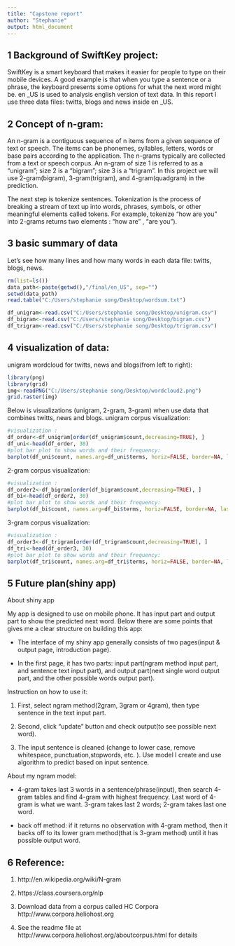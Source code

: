 ```yaml
---
title: "Capstone report"
author: "Stephanie"
output: html_document
---
```



1 Background of SwiftKey project:
---

SwiftKey is a smart keyboard that makes it easier for people to type on their mobile devices. A good example is that when you type a sentence or a phrase, the keyboard presents some options for what the next word might be.  en _US is used to analysis english version of text data. In this report I use three data files: twitts, blogs and news inside en _US. 

2 Concept of n-gram: 
---

An n-gram is a contiguous sequence of n items from a given sequence of text or speech. The items can be phonemes, syllables, letters, words or base pairs according to the application. The n-grams typically are collected from a text or speech corpus. An n-gram of size 1 is referred to as a "unigram"; size 2 is a "bigram"; size 3 is a "trigram". In this project we will use 2-gram(bigram), 3-gram(trigram), and 4-gram(quadgram) in the prediction. 

The next step is tokenize sentences. Tokenization is the process of breaking a stream of text up into words, phrases, symbols, or other meaningful elements called tokens. For example, tokenize "how are you" into 2-grams returns two elements : "how are" , "are you"). 



3 basic summary of data
---
Let's see how many lines and how many words in each data file: twitts, blogs, news.

```r
rm(list=ls())
data_path<-paste(getwd(),"/final/en_US", sep="")
setwd(data_path)
read.table("C:/Users/stephanie song/Desktop/wordsum.txt")
```


```r
df_unigram<-read.csv("C:/Users/stephanie song/Desktop/unigram.csv")
df_bigram<-read.csv("C:/Users/stephanie song/Desktop/bigram.csv")
df_trigram<-read.csv("C:/Users/stephanie song/Desktop/trigram.csv")
```

4 visualization of data: 
---
unigram wordcloud for twitts, news and blogs(from left to right): 


```r
library(png)
library(grid)
img<-readPNG("C:/Users/stephanie song/Desktop/wordcloud2.png")
grid.raster(img)

```

Below is visualizations (unigram, 2-gram, 3-gram) when use data that combines twitts, news and blogs.
unigram corpus visualization:


```r
#visualization : 
df_order<-df_unigram[order(df_unigram$count,decreasing=TRUE), ]
df_uni<-head(df_order, 30)
#plot bar plot to show words and their frequency: 
barplot(df_uni$count, names.arg=df_uni$terms, horiz=FALSE, border=NA, las=1, main="barplot of word counts",ylab="unigram names",xlab="word count",col="blue")
```
2-gram corpus visualization:

```r
#visualization : 
df_order2<-df_bigram[order(df_bigram$count,decreasing=TRUE), ]
df_bi<-head(df_order2, 30)
#plot bar plot to show words and their frequency: 
barplot(df_bi$count, names.arg=df_bi$terms, horiz=FALSE, border=NA, las=1, main="barplot of word counts",xlab="word count",col="blue")
```

3-gram corpus visualization:
```r
#visualization : 
df_order3<-df_trigram[order(df_trigram$count,decreasing=TRUE), ]
df_tri<-head(df_order3, 30)
#plot bar plot to show words and their frequency: 
barplot(df_tri$count, names.arg=df_tri$terms, horiz=FALSE, border=NA, las=1, main="barplot of word counts",xlab="word count",col="blue")
```





5 Future plan(shiny app)
---
About shiny app

My app is designed to use on mobile phone. It has input part and output part to show the predicted next word. Below there are some points that gives me a clear structure on building this app:

* The interface of my shiny app generally consists of two pages(input & output page, introduction page).

* In the first page, it has two parts: input part(ngram method input part, and sentence text input part), and output part(next single word output part, and the other possible words output part).

Instruction on how to use it: 

1. First, select ngram method(2gram, 3gram or 4gram), then type sentence in the text input part.

2. Second, click "update" button and check output(to see possible next word).

3. The input sentence is cleaned (change to lower case, remove whitespace, punctuation,stopwords, etc. ). Use model I create and use algorithm to predict based on input sentence.

About my ngram model:

* 4-gram takes last 3 words in a sentence/phrase(input), then search 4-gram tables and find 4-gram with highest frequency. Last word of 4-gram is what we want. 3-gram takes last 2 words; 2-gram takes last one word.

* back off method: if it returns no observation with 4-gram method, then it backs off to its lower gram method(that is 3-gram method) until it has possible output word. 


6 Reference:
---
1. http://en.wikipedia.org/wiki/N-gram

2. https://class.coursera.org/nlp

3. Download data from a corpus called HC Corpora http://www.corpora.heliohost.org

4. See the readme file at http://www.corpora.heliohost.org/aboutcorpus.html for details


